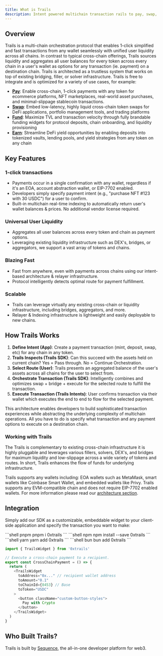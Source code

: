 ```yaml
---
title: What is Trails
description: Intent powered multichain transaction rails to pay, swap, fund, or earn in 1-click with any wallet, token or chain.
---
```



## Overview

Trails is a multi-chain orchestration protocol that enables 1-click simplified and fast transactions from any wallet seamlessly with unified user liquidity across all chains.
In contrast to typical cross-chain offerings, Trails sources liquidity and aggregates all user balances for every token across every chain in a user's wallet
as options for any transaction (ie. payment) on a destination chain. Trails is architected as a trustless system that
works on top of existing bridging, filler, or solver infrastructure. Trails is free to integrate and is optimized for a variety of use cases, for example:

- **[Pay](/examples/pay)**: Enable cross-chain, 1-click payments with any token for ecommerce platforms, NFT marketplaces, real-world asset purchases, and minimal-slippage stablecoin transactions.
- **[Swap](/examples/swap)**: Embed low-latency, highly liquid cross-chain token swaps for DeFi applications, portfolio management tools, and trading platforms
- **[Fund](/examples/fund)**: Maximize TVL and transaction velocity through fully brandable funding widgets for protocol deposits, chain onboarding, and liquidity provisioning
- **[Earn](/examples/earn)**: Streamline DeFi yield opportunities by enabling deposits into tokenized vaults, lending pools, and yield strategies from any token on any chain


## Key Features

### 1-click transactions
- Payments occur in a single confirmation with any wallet, regardless if it's an EOA, account abstraction wallet, or EIP-7702 enabled.
- Developers simply specify payment intent (e.g., "purchase NFT #123 with 30 USDC") for a user to confirm.
- Built-in multichain real-time indexing to automatically return user's wallet balances & prices. No additional vendor license required.

### Universal User Liquidity
- Aggregates all user balances across every token and chain as payment options.
- Leveraging existing liquidity infrastructure such as DEX's, bridges, or aggregators, we support a vast array of tokens and chains.

### Blazing Fast
- Fast from anywhere, even with payments across chains using our intent-based architecture & relayer infrastructure.
- Protocol intelligently detects optimal route for payment fulfillment.

### Scalable
- Trails can leverage virtually any existing cross-chain or liquidity infrastructure, including bridges, aggregators, and more.
- Relayer & Indexing infrastructure is lightweight and easily deployable to new chains.

## How Trails Works

1. **Define Intent (App)**: Create a payment transaction (mint, deposit, swap, etc) for any chain in any token.
2. **Trails Inspects (Trails SDK)**: Can this succeed with the assets held on current chain? Yes = Pass through. No = Continue Orchestration.
3. **Select Route (User)**: Trails presents an aggregated balance of the user's assets across all chains for the user to select from.
4. **Orchestrate Transaction (Trails SDK)**: Intelligently combines and optimizes swap + bridge + execute for the selected route to fulfill the transaction.
5. **Execute Transaction (Trails Intents)**: User confirms transaction via their wallet which executes the end to end to flow for the selected payment.

This architecture enables developers to build sophisticated transaction experiences while abstracting the underlying complexity of multichain operations. All you have to do is specify what transaction and any payment options to execute
on a destination chain.

### Working with Trails

The Trails is complementary to existing cross-chain infrastructure it is highly pluggable and leverages various fillers, solvers, DEX's, and bridges for maximum liquidity and low-slippage across a wide variety of tokens and routes. In short, Trails enhances the flow of funds for underlying infrastructure.

Trails supports any wallets including: EOA wallets such as MetaMask, smart wallets like Coinbase Smart Wallet, and embedded wallets like Privy. Trails supports any EVM-compatible chain
and does not require EIP-7702 enabled wallets. For more information please read our [architecture section](/architecture/how-it-works).


## Integration

Simply add our SDK as a customizable, embeddable widget to your client-side application and specify the transaction you want to make:


<CodeGroup>
```shell pnpm
pnpm i 0xtrails
```
```shell npm
npm install --save 0xtrails
```
```shell yarn
yarn add 0xtrails
```
```shell bun
bun add 0xtrails
```
</CodeGroup>


```ts
import { TrailsWidget } from '0xtrails'

// Execute a cross-chain payment to a recipient.
export const CrossChainPayment = () => {
  return (
    <TrailsWidget
      toAddress="0x..." // recipient wallet address
      toAmount="0.1"
      toChainId={8453} // Base
      toToken="USDC"
    >
      <button className="custom-button-styles">
        Pay with Crypto
      </button>
    </TrailsWidget>
  )
}
```


## Who Built Trails?

Trails is built by [Sequence](https://sequence.xyz), the all-in-one developer platform for web3.

